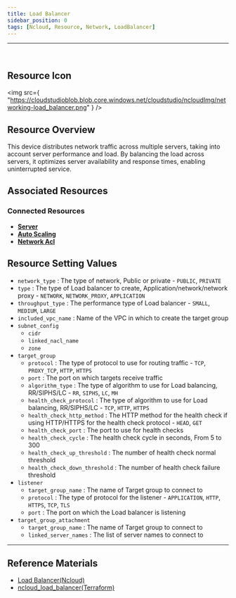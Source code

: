 ```yaml
---
title: Load Balancer
sidebar_position: 0
tags: [Ncloud, Resource, Network, LoadBalancer]
---
```


<hr />
<br />

## Resource Icon

<img
    src={
        "https://cloudstudioblob.blob.core.windows.net/cloudstudio/ncloudImg/networking-load_balancer.png"
    }
/>

## Resource Overview

This device distributes network traffic across multiple servers, taking into account server performance and load. By balancing the load across servers, it optimizes server availability and response times, enabling uninterrupted service.

## Associated Resources

### Connected Resources

-   [**Server**](https://docs.cstudio.app/en/docs/resource/ncloud/Compute/Server)
-   [**Auto Scaling**](https://docs.cstudio.app/en/docs/resource/ncloud/Compute/AutoScaling)
-   [**Network Acl**](https://docs.cstudio.app/en/docs/resource/ncloud/Security/NetworkAcl)

## Resource Setting Values

-   `network_type` : The type of network, Public or private - `PUBLIC`, `PRIVATE`
-   `type` : The type of Load balancer to create, Application/network/network proxy - `NETWORK`, `NETWORK_PROXY`, `APPLICATION`
-   `throughput_type` : The performance type of Load balancer - `SMALL`, `MEDIUM`, `LARGE`
-   `included_vpc_name` : Name of the VPC in which to create the target group
-   `subnet_config`
    -   `cidr`
    -   `linked_nacl_name`
    -   `zone`
-   `target_group`
    -   `protocol` : The type of protocol to use for routing traffic - `TCP`, `PROXY_TCP`, `HTTP`, `HTTPS`
    -   `port` : The port on which targets receive traffic
    -   `algorithm_type` : The type of algorithm to use for Load balancing, RR/SIPHS/LC - `RR`, `SIPHS`, `LC`, `MH`
    -   `health_check_protocol` : The type of algorithm to use for Load balancing, RR/SIPHS/LC - `TCP`, `HTTP`, `HTTPS`
    -   `health_check_http_method` : The HTTP method for the health check if using HTTP/HTTPS for the health check protocol - `HEAD`, `GET`
    -   `health_check_port` : The port to use for health checks
    -   `health_check_cycle` : The health check cycle in seconds, From 5 to 300
    -   `health_check_up_threshold` : The number of health check normal threshold
    -   `health_check_down_threshold` : The number of health check failure threshold
-   `listener`
    -   `target_group_name` : The name of Target group to connect to
    -   `protocol` : The type of protocol for the listener - `APPLICATION`, `HTTP`, `HTTPS`, `TCP`, `TLS`
    -   `port` : The port on which the Load balancer is listening
-   `target_group_attachment`
    -   `target_group_name` : The name of Target group to connect to
    -   `linked_server_names` : The list of server names to connect to

---

## Reference Materials

-   [Load Balancer(Ncloud)](https://www.ncloud.com/product/networking/loadBalancer)
-   [ncloud_load_balancer(Terraform)](https://registry.terraform.io/providers/NaverCloudPlatform/ncloud/latest/docs/resources/load_balancer)
